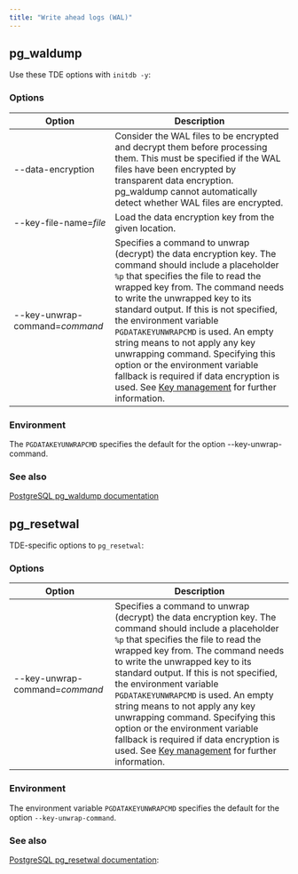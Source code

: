 ```yaml
---
title: "Write ahead logs (WAL)"
---
```


## pg_waldump
Use these TDE options with `initdb -y`:

### Options

| Option | Description | 
| ------- | ---------- |
| --data-encryption | Consider the WAL files to be encrypted and decrypt them before processing them. This must be specified if the WAL files have been encrypted by transparent data encryption. pg_waldump cannot automatically detect whether WAL files are encrypted. |
| --key-file-name=*file* | Load the data encryption key from the given location.
| --key-unwrap-command=*command* | Specifies a command to unwrap (decrypt) the data encryption key. The command should include a placeholder ``%p`` that specifies the file to read the wrapped key from. The command needs to write the unwrapped key to its standard output. If this is not specified, the environment variable ``PGDATAKEYUNWRAPCMD`` is used. An empty string means to not apply any key unwrapping command. Specifying this option or the environment variable fallback is required if data encryption is used. See [Key management](/tde/latest/#key-management) for further information. |


### Environment

The ``PGDATAKEYUNWRAPCMD`` specifies the default for the option --key-unwrap-command.

### See also
[PostgreSQL pg_waldump documentation](https://www.postgresql.org/docs/15/pgwaldump.html)


## pg_resetwal

TDE-specific options to `pg_resetwal`:

### Options

| Option | Description | 
| ------- | ---------- |
| --key-unwrap-command=*command* | Specifies a command to unwrap (decrypt) the data encryption key. The command should include a placeholder `%p` that specifies the file to read the wrapped key from. The command needs to write the unwrapped key to its standard output. If this is not specified, the environment variable `PGDATAKEYUNWRAPCMD` is used. An empty string means to not apply any key unwrapping command. Specifying this option or the environment variable fallback is required if data encryption is used. See [Key management](/tde/latest/#key-management) for further information. |

### Environment

The environment variable ``PGDATAKEYUNWRAPCMD`` specifies the default for the option `--key-unwrap-command`. 


### See also
[PostgreSQL pg_resetwal documentation](https://www.postgresql.org/docs/15/app-pgresetwal.html):



